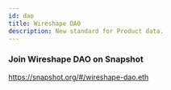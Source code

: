 ---
id: dao
title: Wireshape DAO
description: New standard for Product data.
---

### Join Wireshape DAO on Snapshot
https://snapshot.org/#/wireshape-dao.eth

